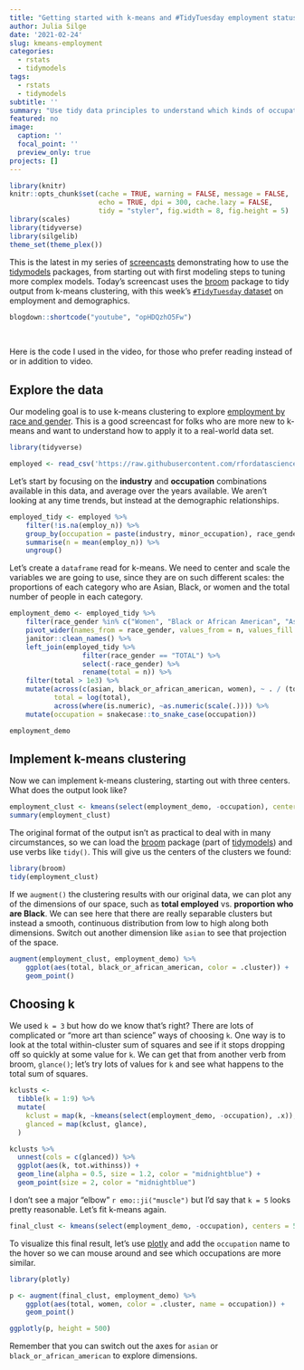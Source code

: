 ```yaml
---
title: "Getting started with k-means and #TidyTuesday employment status"
author: Julia Silge
date: '2021-02-24'
slug: kmeans-employment
categories:
  - rstats
  - tidymodels
tags:
  - rstats
  - tidymodels
subtitle: ''
summary: "Use tidy data principles to understand which kinds of occupations are most similar in terms of demographic characteristics."
featured: no
image:
  caption: ''
  focal_point: ''
  preview_only: true
projects: []
---
```


```r
library(knitr)
knitr::opts_chunk$set(cache = TRUE, warning = FALSE, message = FALSE, 
                      echo = TRUE, dpi = 300, cache.lazy = FALSE,
                      tidy = "styler", fig.width = 8, fig.height = 5)
library(scales)
library(tidyverse)
library(silgelib)
theme_set(theme_plex())
```


This is the latest in my series of [screencasts](https://juliasilge.com/category/tidymodels/) demonstrating how to use the [tidymodels](https://www.tidymodels.org/) packages, from starting out with first modeling steps to tuning more complex models. Today's screencast uses the [broom](https://broom.tidymodels.org/) package to tidy output from k-means clustering, with this week's [`#TidyTuesday` dataset](https://github.com/rfordatascience/tidytuesday) on employment and demographics.


```r
blogdown::shortcode("youtube", "opHDQzhO5Fw")
```

</br>

Here is the code I used in the video, for those who prefer reading instead of or in addition to video.

## Explore the data

Our modeling goal is to use k-means clustering to explore [employment by race and gender](https://github.com/rfordatascience/tidytuesday/blob/master/data/2021/2021-02-23/readme.md). This is a good screencast for folks who are more new to k-means and want to understand how to apply it to a real-world data set.


```r
library(tidyverse)

employed <- read_csv('https://raw.githubusercontent.com/rfordatascience/tidytuesday/master/data/2021/2021-02-23/employed.csv')

```

Let's start by focusing on the **industry** and **occupation** combinations available in this data, and average over the years available. We aren't looking at any time trends, but instead at the demographic relationships.

```r
employed_tidy <- employed %>%
    filter(!is.na(employ_n)) %>%
    group_by(occupation = paste(industry, minor_occupation), race_gender) %>%
    summarise(n = mean(employ_n)) %>%
    ungroup()
```

Let's create a `dataframe` read for k-means. We need to center and scale the variables we are going to use, since they are on such different scales: the proportions of each category who are Asian, Black, or women and the total number of people in each category.

```r
employment_demo <- employed_tidy %>%
    filter(race_gender %in% c("Women", "Black or African American", "Asian")) %>%
    pivot_wider(names_from = race_gender, values_from = n, values_fill = 0) %>%
    janitor::clean_names() %>%
    left_join(employed_tidy %>%
                  filter(race_gender == "TOTAL") %>%
                  select(-race_gender) %>%
                  rename(total = n)) %>%
    filter(total > 1e3) %>%
    mutate(across(c(asian, black_or_african_american, women), ~ . / (total)),
           total = log(total),
           across(where(is.numeric), ~as.numeric(scale(.)))) %>%
    mutate(occupation = snakecase::to_snake_case(occupation))

employment_demo
```

## Implement k-means clustering

Now we can implement k-means clustering, starting out with three centers. What does the output look like?

```r
employment_clust <- kmeans(select(employment_demo, -occupation), centers = 3)
summary(employment_clust)
```

The original format of the output isn't as practical to deal with in many circumstances, so we can load the [broom](https://broom.tidymodels.org/) package (part of [tidymodels](https://www.tidymodels.org/)) and use verbs like `tidy()`. This will give us the centers of the clusters we found:


```r
library(broom)
tidy(employment_clust)
```

If we `augment()` the clustering results with our original data, we can plot any of the dimensions of our space, such as **total employed** vs. **proportion who are Black**. We can see here that there are really separable clusters but instead a smooth, continuous distribution from low to high along both dimensions. Switch out another dimension like `asian` to see that projection of the space.

```r
augment(employment_clust, employment_demo) %>%
    ggplot(aes(total, black_or_african_american, color = .cluster)) +
    geom_point()
```


## Choosing k

We used `k = 3` but how do we know that's right? There are lots of complicated or "more art than science" ways of choosing `k`. One way is to look at the total within-cluster sum of squares and see if it stops dropping off so quickly at some value for `k`. We can get that from another verb from broom, `glance()`; let's try lots of values for `k` and see what happens to the total sum of squares.

```r
kclusts <- 
  tibble(k = 1:9) %>%
  mutate(
    kclust = map(k, ~kmeans(select(employment_demo, -occupation), .x)),
    glanced = map(kclust, glance),
  )

kclusts %>%
  unnest(cols = c(glanced)) %>%
  ggplot(aes(k, tot.withinss)) +
  geom_line(alpha = 0.5, size = 1.2, color = "midnightblue") +
  geom_point(size = 2, color = "midnightblue")

```

I don't see a major "elbow" `r emo::ji("muscle")` but I'd say that `k = 5` looks pretty reasonable. Let's fit k-means again.

```r
final_clust <- kmeans(select(employment_demo, -occupation), centers = 5)
```

To visualize this final result, let's use [plotly](https://plotly-r.com/) and add the `occupation` name to the hover so we can mouse around and see which occupations are more similar.

```r
library(plotly)

p <- augment(final_clust, employment_demo) %>%
    ggplot(aes(total, women, color = .cluster, name = occupation)) +
    geom_point()

ggplotly(p, height = 500)
```


Remember that you can switch out the axes for `asian` or `black_or_african_american` to explore dimensions.



